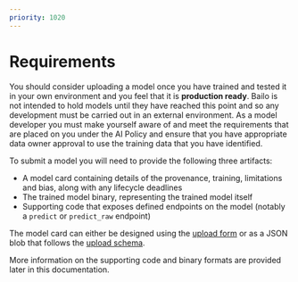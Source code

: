 ```yaml
---
priority: 1020
---
```



# Requirements

You should consider uploading a model once you have trained and tested it in your own environment and you feel that it
is **production ready**. Bailo is not intended to hold models until they have reached this point and so any development
must be carried out in an external environment. As a model developer you must make yourself aware of and meet the
requirements that are placed on you under the AI Policy and ensure that you have appropriate data owner approval to use
the training data that you have identified.

To submit a model you will need to provide the following three artifacts:

- A model card containing details of the provenance, training, limitations and bias, along with any lifecycle deadlines
- The trained model binary, representing the trained model itself
- Supporting code that exposes defined endpoints on the model (notably a `predict` or `predict_raw` endpoint)

The model card can either be designed using the [upload form](/upload) or as a JSON blob that follows the
[upload schema](/api/v1/schema/default?use=UPLOAD).

More information on the supporting code and binary formats are provided later in this documentation.

